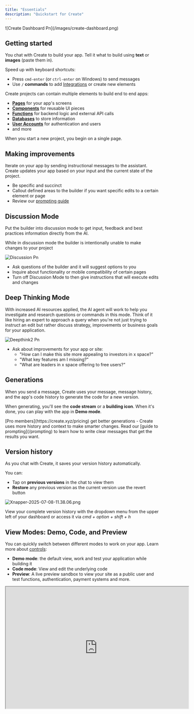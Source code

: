 ```yaml
---
title: "Essentials"
description: "Quickstart for Create"
---
```


<Frame caption="Create builder interface showing the main canvas, chat, and key controls">
  ![Create Dashboard Pn](/images/create-dashboard.png)
</Frame>

## Getting started

You chat with Create to build your app. Tell it what to build using **text** or **images** (paste them in).

Speed up with keyboard shortcuts:

- Press `cmd-enter` (or `ctrl-enter` on Windows) to send messages
- Use `/` **commands** to add [Integrations](/builder/integrations) or create new elements

Create projects can contain multiple elements to build end to end apps:

- [**Pages**](/builder/pages) for your app's screens
- [**Components**](/builder/components) for reusable UI pieces
- [**Functions**](/builder/functions) for backend logic and external API calls
- [**Databases**](/builder/databases) to store information
- [**User Accounts**](/builder/user-accounts) for authentication and users
- and more

When you start a new project, you begin on a single page.

## Making improvements

Iterate on your app by sending instructional messages to the assistant. Create updates your app based on your input and the current state of the project.

- Be specific and succinct
- Callout defined areas to the builder if you want specific edits to a certain element or page
- Review our [prompting guide](/prompting)

## Discussion Mode

Put the builder into discussion mode to get input, feedback and best practices information directly from the AI.

<Warning>
  While in discussion mode the builder is intentionally unable to make changes to your project
</Warning>

![Discussion Pn](/images/discussion.png)

- Ask questions of the builder and it will suggest options to you
- Inquire about functionality or mobile compatibility of certain pages
- Turn off Discussion Mode to then give instructions that will execute edits and changes

## Deep Thinking Mode

With increased AI resources applied, the AI agent will work to help you investigate and research questions or commands in this mode. Think of it like hiring an expert to approach a query when you're not just trying to instruct an edit but rather discuss strategy, improvements or business goals for your application. 

![Deepthink2 Pn](/images/deepthink2.png)

- Ask about improvements for your app or site:
  - "How can I make this site more appealing to investors in x space?"
  - "What key features am I missing?"
  - "What are leaders in x space offering to free users?" 

## Generations

When you send a message, Create uses your message, message history, and the app's code history to generate the code for a new version.

When generating, you'll see the **code stream** or a **building icon**. When it's done, you can play with the app in **Demo mode**.

<Tip>
  [Pro members](https://create.xyz/pricing) get better generations - Create uses more history and context to make smarter changes.
</Tip>

<Tip>
  Read our [guide to prompting](/prompting) to learn how to write clear messages that get the results you want.
</Tip>

## Version history

As you chat with Create, it saves your version history automatically.

You can:

- Tap on **previous versions** in the chat to view them
- **Restore** any previous version as the current version use the revert button

![Xnapper-2025-07-08-11.38.06.png](/images/Xnapper-2025-07-08-11.38.06.png)

View your complete version history with the dropdown menu from the upper left of your dashboard or access it via _cmd \+ option \+ shift \+ h_

## View Modes: Demo, Code, and Preview

You can quickly switch between different modes to work on your app. Learn more about [controls](/builder/controls):

- **Demo mode**: the default view, work and test your application while building it
- **Code mode**: View and edit the underlying code
- **Preview**: A live preview sandbox to view your site as a public user and test functions, authentication, payment systems and more.

<iframe src="https://www.loom.com/embed/8d3a851174d941e9be0aa6ea3619b8ef?sid=c1b508e5-91bb-4048-9410-c5be9e5a0ef0" width="600" height="400" />

## Creating new pages, elements and functionality:

Add new elements to your project through direct instructions to the builder:

- Chatting with the builder about what you need next, such as "Create a new page to handle blog posts" or "Add user accounts to support logins for paid members"
- Use "/" to setup [Integrations](/builder/integrations), or Upload Assets

## Stopping the builder

- If you see a generation making changes you don't want or for any reason want to stop a request from being completed, you can quickly click the stop icon in the builder chat

![Stop Pn](/images/stop.png)

## Project Settings

Control important project specific settings including assets, secret keys, custom instructions, generation settings, authentication providers, branding, social share, mobile app settings and more.

![Ezgif 6c735490bbae99 Gi](/images/ezgif-6c735490bbae99.gif)

- Assets - upload images to reference and use in your project repeatedly
- Custom Instructions - shape the way the builder interacts with you and your project. This is an advanced feature not generally required for daily use. See community examples of Custom Instructions [here. ](https://www.create.xyz/custom-instructions)
- Generation Settings - Pro users can decide which LLM they would like to have their builder use
- Saved Secrets - API keys stored in the project for integrations
- Providers - Authentication options for user account features, [more info here.](/builder/user-accounts)
- Branding and Icons - mobile app specific resources (more coming soon)
- Social Share - Choose a title and description that appears in search engine results and on social media when shared

## Go Live

<Tip>
  While editing your project you do not have to click Publish to see edits, you can view them in demo mode or the preview option from our top level navigation at anytime. Only publish when ready to share with external parties or take your application live for use by the public.
</Tip>

When you're ready to launch your app, tap the **Publish** button in the top right. Learn more about [Publishing](/publish-and-share/publish).